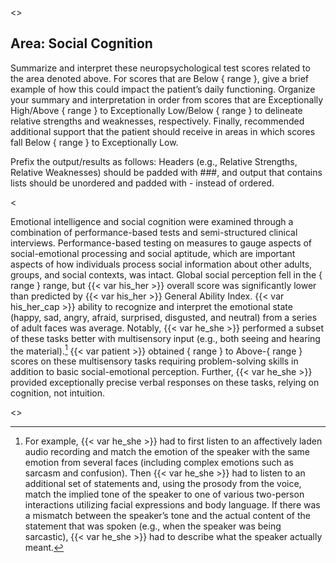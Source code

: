 <<PROMPT>>

## Area: Social Cognition

Summarize and interpret these neuropsychological test scores related to the area denoted above. For scores that are Below { range }, give a brief example of how this could impact the patient's daily functioning. Organize your summary and interpretation in order from scores that are Exceptionally High/Above { range } to Exceptionally Low/Below { range } to delineate relative strengths and weaknesses, respectively. Finally, recommended additional support that the patient should receive in areas in which scores fall Below { range } to Exceptionally Low.

Prefix the output/results as follows: Headers (e.g., Relative Strengths,
Relative Weaknesses) should be padded with ###, and output that contains lists should be
unordered and padded with - instead of ordered.

<<EXAMPLE>>

Emotional intelligence and social cognition were examined through a combination of performance-based tests and semi-structured clinical interviews. Performance-based testing on measures to gauge aspects of social-emotional processing and social aptitude, which are important aspects of how individuals process social information about other adults, groups, and social contexts, was intact. Global social perception fell in the { range } range, but {{< var his_her >}} overall score was significantly lower than predicted by {{< var his_her >}} General Ability Index. {{< var his_her_cap >}} ability to recognize and interpret the emotional state (happy, sad, angry, afraid, surprised, disgusted, and neutral) from a series of adult faces was average. Notably, {{< var he_she >}} performed a subset of these tasks better with multisensory input (e.g., both seeing and hearing the material).^[For example, {{< var he_she >}} had to first listen to an affectively laden audio recording and match the emotion of the speaker with the same emotion from several faces (including complex emotions such as sarcasm and confusion). Then {{< var he_she >}} had to listen to an additional set of statements and, using the prosody from the voice, match the implied tone of the speaker to one of various two-person interactions utilizing facial expressions and body language. If there was a mismatch between the speaker’s tone and the actual content of the statement that was spoken (e.g., when the speaker was being sarcastic), {{< var he_she >}} had to describe what the speaker actually meant.] {{< var patient >}} obtained { range } to Above-{ range } scores on these multisensory tasks requiring problem-solving skills in addition to basic social-emotional perception. Further, {{< var he_she >}} provided exceptionally precise verbal responses on these tasks, relying on cognition, not intuition.

<<END>>
